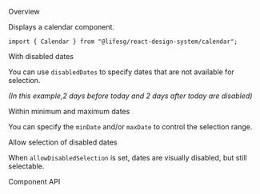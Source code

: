 
<Meta of={CalendarStories} />

<Title>Calendar</Title>

<Secondary>Overview</Secondary>

Displays a calendar component.

```tsx
import { Calendar } from "@lifesg/react-design-system/calendar";
```

<Canvas of={CalendarStories.Default} />

<Heading3>With disabled dates</Heading3>

You can use `disabledDates` to specify dates that are not available for selection.

_(In this example,2 days before today and 2 days after today are disabled)_

<Canvas of={CalendarStories.WithDisabledDates} />

<Heading3>Within minimum and maximum dates</Heading3>

You can specify the `minDate` and/or `maxDate` to control the selection range.

<Canvas of={CalendarStories.MinAndMaxDates} />

<Heading3>Allow selection of disabled dates</Heading3>

When `allowDisabledSelection` is set, dates are visually disabled, but still selectable.

<Canvas of={CalendarStories.AllowDisabledSelection} />

<Secondary>Component API</Secondary>

<PropsTable />
